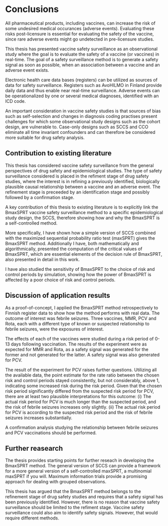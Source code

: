 # Conclusions  

All pharmaceutical products, including vaccines, can increase the risk of some undesired medical occurances (adverse events). Evaluating these risks post-licensure is essential for evaluating the safety of the vaccine, since rare adverse events might go undetected in pre-licensure studies.  

This thesis has presented vaccine safety surveillance as an observational study where the goal is to evaluate the safety of a vaccine (or vaccines) in real-time. The goal of a safety surveillance method is to generate a safety signal as soon as possible, when an association between a vaccine and an adverse event exists.  

Electronic health care data bases (registers) can be utilized as sources of data for safety surveillance. Registers such as AvoHILMO in Finland provide daily data and thus enable near real-time surveillance. Adverse events can be operationalized by one or several medical diagnoses, identified with an ICD code. 

An important consideration in vaccine safety studies is that sources of bias such as self-selection and changes in diagnosis coding practises present challenges for which some observational study designs such as the cohort design, are vulnerable to. Case-only designs such as SCCS and CCO eliminate all time invariant confounders and can therefore be considered more suitable for drug safety analysis.  

## Contribution to existing literature  

This thesis has considered vaccine safety surveillance from the general perspectives of drug safety and epidemiological studies. The type of safety surveillance considered is placed in the refiment stage of drug safety studies, where the interest is in refining a previously identified, biologically plausible causal relationship between a vaccine and an adverse event. The refinement stage is preceeded by an identification stage and possibly followed by a confirmation stage. 

A key contribution of this thesis to existing literature is to explicitly link the BmaxSPRT vaccine safety surveillance method to a specific epidemiological study design, the SCCS, therefore showing how and why the BmaxSPRT is a self-controlled method.  

More specifically, I have shown how a simple version of SCCS combined with the maximized sequential probability ratio test (maxSPRT) gives the BmaxSPRT method. Additionally I have, both mathematically and algorithmically, presented the computation of the critical values of BmaxSPRT, which are essential elements of the decision rule of BmaxSPRT, also presented in detail in this work.

I have also studied the sensitivity of BmaxSPRT to the choice of risk and control periods by simulation, showing how the power of BmaxSPRT is affected by a poor choice of risk and control periods.

## Discussion of application results

As a proof-of-concept, I applied the BmaxSPRT method retrospectively to Finnish register data to show how the method performs with real data. The outcome of interest was febrile seizures. Three vaccines, MMR, PCV and Rota, each with a different type of known or suspected relationship to febrile seizures, were the exposures of interest.

The effects of each of the vaccines were studied during a risk period of 0-13 days following vaccination. The results of the experiment were as expected for MMR and Rota, as a safety signal was generated for the former and not generated for the latter. A safety signal was also generated for PCV. 

The result of the experiment for PCV raises further questions. Utilizing all the available data, the point estimate for the rate ratio between the chosen risk and control periods stayed consistently, but not considerably, above 1, indicating some increased risk during the risk period. Given that the chosen risk period significantly differed from the suspected risk period for PCV, there are at least two plausible interpretations for this outcome: (i) The actual risk period for PCV is much longer than the suspected period, and the risk of febrile seizures increases only slightly. (ii) The actual risk period for PCV is according to the suspected risk period and the risk of febrile seizures increases substantially.  

A confirmation analysis studying the relationship between febrile seizures and PCV vaccinations should be performed.

## Further reasearch

The thesis provides starting points for further reseach in developing the BmaxSPRT method. The general version of SCCS can provide a framework for a more general version of a self-controlled maxSPRT, a multinomial maxSPRT if you will. Maximum information trials provide a promising approach for dealing with grouped observations. 

This thesis has argued that the BmaxSPRT method belongs to the refinement stage of drug safety studies and requires that a safety signal has been previously identified. However, there is no reason that vaccine safety surveillance should be limited to the refiment stage. Vaccine safety surveillance could also aim to identify safety signals. However, that would require different methods. 
